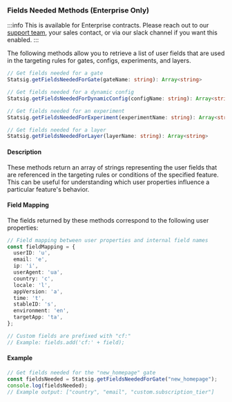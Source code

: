 ### Fields Needed Methods (Enterprise Only)

:::info
This is available for Enterprise contracts. Please reach out to our [support team](mailto:support@statsig.com), your sales contact, or via our slack channel if you want this enabled.
:::

The following methods allow you to retrieve a list of user fields that are used in the targeting rules for gates, configs, experiments, and layers.

```typescript
// Get fields needed for a gate
Statsig.getFieldsNeededForGate(gateName: string): Array<string>

// Get fields needed for a dynamic config
Statsig.getFieldsNeededForDynamicConfig(configName: string): Array<string>

// Get fields needed for an experiment
Statsig.getFieldsNeededForExperiment(experimentName: string): Array<string>

// Get fields needed for a layer
Statsig.getFieldsNeededForLayer(layerName: string): Array<string>
```

#### Description

These methods return an array of strings representing the user fields that are referenced in the targeting rules or conditions of the specified feature. This can be useful for understanding which user properties influence a particular feature's behavior.

#### Field Mapping

The fields returned by these methods correspond to the following user properties:

```typescript
// Field mapping between user properties and internal field names
const fieldMapping = {
  userID: 'u',
  email: 'e',
  ip: 'i',
  userAgent: 'ua',
  country: 'c',
  locale: 'l',
  appVersion: 'a',
  time: 't',
  stableID: 's',
  environment: 'en',
  targetApp: 'ta',
};

// Custom fields are prefixed with "cf:"
// Example: fields.add('cf:' + field);
```

#### Example

```typescript
// Get fields needed for the "new_homepage" gate
const fieldsNeeded = Statsig.getFieldsNeededForGate("new_homepage");
console.log(fieldsNeeded); 
// Example output: ["country", "email", "custom.subscription_tier"]
```

